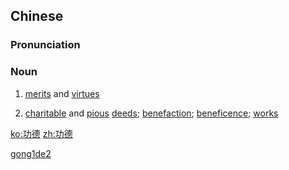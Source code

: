 ==Chinese==
{{zh-forms}}

===Pronunciation===
{{zh-pron
|m=gōngdé
|c=gung1 dak1
|h=pfs=kûng-tet
|mn=kong-tek
|cat=n
}}

===Noun===
{{zh-noun}}

# [[merits]] and [[virtues]]
# {{lb|zh|Buddhism}} [[charitable]] and [[pious]] [[deeds]]; [[benefaction]]; [[beneficence]]; [[works]]

[[Category:zh:Buddhism|gong1de2]]

[[ko:功德]]
[[zh:功德]]